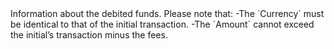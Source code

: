   

  

  
<ParamField body="DebitedFunds" type="object">     
Information about the debited funds. Please note that:  
-The `Currency` must be identical to that of the initial transaction.  
-The `Amount` cannot exceed the initial’s transaction minus the fees.   

<Expandable title="properties">  
<Currency14 />  
  
<Amount1 />  
  

</Expandable> 
</ParamField>